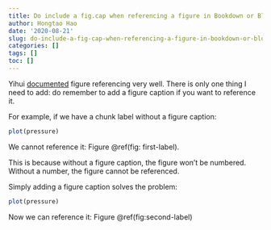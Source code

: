 ```yaml
---
title: Do include a fig.cap when referencing a figure in Bookdown or Blogdown
author: Hongtao Hao
date: '2020-08-21'
slug: do-include-a-fig-cap-when-referencing-a-figure-in-bookdown-or-blogdown
categories: []
tags: []
toc: []
---
```

Yihui [documented](https://bookdown.org/yihui/bookdown/figures.html) figure referencing very well. There is only one thing I need to add: do remember to add a figure caption if you want to reference it. 

For example, if we have a chunk label without a figure caption:

```r
plot(pressure)
```

We cannot reference it: Figure \@ref(fig: first-label). 

This is because without a figure caption, the figure won't be numbered. Without a number, the figure cannot be referenced. 

Simply adding a figure caption solves the problem:

```r
plot(pressure)
```

Now we can reference it: Figure \@ref(fig:second-label)
